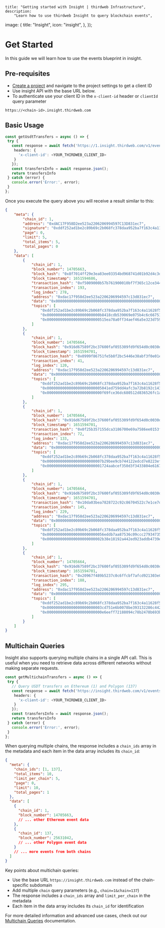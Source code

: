 
	title: "Getting started with Insight | thirdweb Infrastructure",
	description:
		"Learn how to use thirdweb Insight to query blockchain events",
  image: {
    title: "Insight",
    icon: "insight",
  },
});

# Get Started

In this guide we will learn how to use the events blueprint in insight.

## Pre-requisites

- [Create a project](https://thirdweb.com/team) and navigate to the project settings to get a client ID
- Use insight API with the base URL below.
- To authenticate use your client ID in the `x-client-id` header or `clientId` query parameter

```
https://<chain-id>.insight.thirdweb.com
```

## Basic Usage
```typescript
const getUsdtTransfers = async () => {
 try {
   const response = await fetch('https://1.insight.thirdweb.com/v1/events/0xdAC17F958D2ee523a2206206994597C13D831ec7/Transfer(address,address,uint256)?limit=5', {
    headers: {
      'x-client-id': <YOUR_THIRDWEB_CLIENT_ID>
    }
   });
   const transfersInfo = await response.json();
   return transfersInfo
 } catch (error) {
   console.error('Error:', error);
 }
};
```

Once you execute the query above you will receive a result similar to this:

```json
{
    "meta": {
        "chain_id": 1,
        "address": "0xdAC17F958D2ee523a2206206994597C13D831ec7",
        "signature": "0xddf252ad1be2c89b69c2b068fc378daa952ba7f163c4a11628f55a4df523b3ef",
        "page": 0,
        "limit": 5,
        "total_items": 5,
        "total_pages": 0
    },
    "data": [
        {
            "chain_id": 1,
            "block_number": 14705663,
            "block_hash": "0x8f7014ff29e3ea83ee03354bd968741d01b92d4c3ddf02bfa5121465b8240736",
            "block_timestamp": 1651594686,
            "transaction_hash": "0xf5009000b57b761900010bf7f365c12ce34438ac3afdef9778b46055c26353b3",
            "transaction_index": 193,
            "log_index": 278,
            "address": "0xdac17f958d2ee523a2206206994597c13d831ec7",
            "data": "0x0000000000000000000000000000000000000000000000000000000005f5e100",
            "topics": [
                "0xddf252ad1be2c89b69c2b068fc378daa952ba7f163c4a11628f55a4df523b3ef",
                "0x000000000000000000000000b8418cdb539069e075b4c6c6675114879ffd441b",
                "0x000000000000000000000000515ea78a0ff34aef46a5e323d759935e05de4827"
            ]
        },
        {
            "chain_id": 1,
            "block_number": 14705664,
            "block_hash": "0x916d67589f2bc37600faf055309fd9f654d0c0030df35d31c04e22fef8d24ff2",
            "block_timestamp": 1651594701,
            "transaction_hash": "0x0999f86751fe5b8f2bc5446e38abf3f0e01ee1c7ff5ce6288abbea506ac3cebf",
            "transaction_index": 41,
            "log_index": 120,
            "address": "0xdac17f958d2ee523a2206206994597c13d831ec7",
            "data": "0x0000000000000000000000000000000000000000000000000000000014dc9380",
            "topics": [
                "0xddf252ad1be2c89b69c2b068fc378daa952ba7f163c4a11628f55a4df523b3ef",
                "0x0000000000000000000000005041ed759dd4afc3a72b8192c143f72f4724081a",
                "0x0000000000000000000000000f69fce36dc680512d836526fc1abb9cd6bdcdd4"
            ]
        },
        {
            "chain_id": 1,
            "block_number": 14705664,
            "block_hash": "0x916d67589f2bc37600faf055309fd9f654d0c0030df35d31c04e22fef8d24ff2",
            "block_timestamp": 1651594701,
            "transaction_hash": "0x0f25b357155dca3186700e69a7586ee0153f1d7d75304a158aab9be210b31a56",
            "transaction_index": 72,
            "log_index": 133,
            "address": "0xdac17f958d2ee523a2206206994597c13d831ec7",
            "data": "0x0000000000000000000000000000000000000000000000000000000643e6c140",
            "topics": [
                "0xddf252ad1be2c89b69c2b068fc378daa952ba7f163c4a11628f55a4df523b3ef",
                "0x0000000000000000000000007b29bee9cb744122edcd7e8223efcdf8d8d8e0a4",
                "0x0000000000000000000000001724aabcef350d3f3433804e6167d4c4137aab01"
            ]
        },
        {
            "chain_id": 1,
            "block_number": 14705664,
            "block_hash": "0x916d67589f2bc37600faf055309fd9f654d0c0030df35d31c04e22fef8d24ff2",
            "block_timestamp": 1651594701,
            "transaction_hash": "0x10da03bea7828722c92c86704522c7e1ce7dd2947d633ec6c1fb36680cb256e5",
            "transaction_index": 145,
            "log_index": 229,
            "address": "0xdac17f958d2ee523a2206206994597c13d831ec7",
            "data": "0x00000000000000000000000000000000000000000000000000000000163d3a0d",
            "topics": [
                "0xddf252ad1be2c89b69c2b068fc378daa952ba7f163c4a11628f55a4df523b3ef",
                "0x00000000000000000000000056eddb7aa87536c09ccc2793473599fd21a8b17f",
                "0x0000000000000000000000002b38e18192a442ed923addb4739e0a7724945d3c"
            ]
        },
        {
            "chain_id": 1,
            "block_number": 14705664,
            "block_hash": "0x916d67589f2bc37600faf055309fd9f654d0c0030df35d31c04e22fef8d24ff2",
            "block_timestamp": 1651594701,
            "transaction_hash": "0x20967f489b5237c0c6ffcbf7afcd921303e0db9e49382f9dc37809874e674b8b",
            "transaction_index": 188,
            "log_index": 295,
            "address": "0xdac17f958d2ee523a2206206994597c13d831ec7",
            "data": "0x0000000000000000000000000000000000000000000000000000000011b9e2b6",
            "topics": [
                "0xddf252ad1be2c89b69c2b068fc378daa952ba7f163c4a11628f55a4df523b3ef",
                "0x0000000000000000000000003cd751e6b0078be393132286c442345e5dc49699",
                "0x0000000000000000000000000e6eeff72188094c78b2478b693bbdbf9b13aaac"
            ]
        }
    ]
}
```

## Multichain Queries

Insight also supports querying multiple chains in a single API call. This is useful when you need to retrieve data across different networks without making separate requests.

```typescript
const getMultichainTransfers = async () => {
 try {
   // Query USDT transfers on Ethereum (1) and Polygon (137)
   const response = await fetch('https://insight.thirdweb.com/v1/events?chain=1&chain=137&limit=10', {
    headers: {
      'x-client-id': <YOUR_THIRDWEB_CLIENT_ID>
    }
   });
   const transfersInfo = await response.json();
   return transfersInfo
 } catch (error) {
   console.error('Error:', error);
 }
};
```

When querying multiple chains, the response includes a `chain_ids` array in the metadata and each item in the data array includes its `chain_id`:

```json
{
  "meta": {
    "chain_ids": [1, 137],
    "total_items": 10,
    "limit_per_chain": 5,
    "page": 0,
    "limit": 10,
    "total_pages": 1
  },
  "data": [
    {
      "chain_id": 1,
      "block_number": 14705663,
      // ... other Ethereum event data
    },
    {
      "chain_id": 137,
      "block_number": 25631042,
      // ... other Polygon event data
    }
    // ... more events from both chains
  ]
}
```

Key points about multichain queries:
- Use the base URL `https://insight.thirdweb.com` instead of the chain-specific subdomain
- Add multiple `chain` query parameters (e.g., `chain=1&chain=137`)
- The response includes a `chain_ids` array and `limit_per_chain` in the metadata
- Each item in the data array includes its `chain_id` for identification

For more detailed information and advanced use cases, check out our [Multichain Queries](/insight/multichain-queries) documentation.
